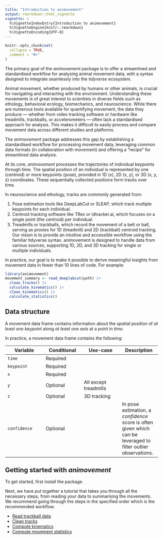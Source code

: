 ```yaml
---
title: "Introduction to animovement"
output: rmarkdown::html_vignette
vignette: >
  %\VignetteIndexEntry{Introduction to animovement}
  %\VignetteEngine{knitr::rmarkdown}
  %\VignetteEncoding{UTF-8}
---
```


```r
knitr::opts_chunk$set(
  collapse = TRUE,
  comment = "#>"
)
```

The primary goal of the *animovement* package is to offer a streamlined and standardised workflow for analysing animal movement data, with a syntax designed to integrate seamlessly into the *tidyverse* ecosystem.

Animal movement, whether produced by humans or other animals, is crucial for navigating and interacting with the environment. Understanding these movements is of great interest to scientists in diverse fields such as ethology, behavioral ecology, biomechanics, and neuroscience. While there are numerous tools available for quantifying movement, the data they produce — whether from video tracking software or hardware like treadmills, trackballs, or accelerometers — often lack a standardised approach for analysis. This makes it difficult to easily process and compare movement data across different studies and platforms.

The *animovement* package addresses this gap by establishing a standardised workflow for processing movement data, leveraging common data formats (in collaboration with movement) and offering a "recipe" for streamlined data analysis.

At its core, *animovement* processes the trajectories of individual keypoints through time. The spatial position of an individual is represented by one (centroid) or more keypoints (pose), provided in 1D (x), 2D (x, y), or 3D (x, y, z) coordinates. These sequentially collected positions form tracks over time.

In neuroscience and ethology, tracks are commonly generated from:

1. Pose estimation tools like DeepLabCut or SLEAP, which track multiple keypoints for each individual.
2. Centroid tracking software like TRex or idtracker.ai, which focuses on a single point (the centroid) per individual.
3. Treadmills or trackballs, which record the movement of a belt or ball, serving as proxies for 1D (treadmill) and 2D (trackball) centroid tracking.
Our vision is to provide an intuitive and accessible workflow using the familiar tidyverse syntax. animovement is designed to handle data from various sources, supporting 1D, 2D, and 3D tracking for single or multiple individuals.

In practice, our goal is to make it possible to derive meaningful insights from movement data in fewer than 10 lines of code. For example:

```r
library(animovement)
movement_summary <- read_deeplabcut(path) |> 
  clean_tracks() |> 
  calculate_kinematics() |> 
  clean_kinematics() |> 
  calculate_statistics()
```

## Data structure

A movement data frame contains information about the *spatial position* of *at least one keypoint* along *at least one axis* at a point in *time*.

In practice, a movement data frame contains the following:

| Variable | Conditional | Use-case | Description |
| ---- | ---- | ---- | ---- |
| `time` | Required | | |
| `keypoint` | Required | |
| `x` | Required | | |
| `y` | Optional | All except treadmills | |
| `z` | Optional | 3D tracking | |
| `confidence` | Optional | | In pose estimation, a *confidence* score is often given which can be leveraged to filter outlier observations. |

<!-- # Data sources -->

<!-- We can divide the data sources into two different categories: -->

<!-- 1. Direct measurements, derives the position directly (from video) -->
<!-- 2. Indirect measurements, derives the position through a proxy measurement  -->


<!-- | Source | Type | Description | | | -->
<!-- | ---- | ---- | ---- | -->
<!-- | Treadmill | -->
<!-- | Trackball | Optical flow | `dx`,`dy` | Optical flow sensors | -->
<!-- | Trackball | Video tracking | `x`,`y` | Camera | -->
<!-- | Accelerometer | Accelerometer | `d2x`,`d2y` | Accelerometer | -->
<!-- | DeepLabCut | Pose estimation | 2D/3D | Single/multi | Camera | -->
<!-- | SLEAP | Pose estimation | 2D | Single/multi | Camera | -->
<!-- | Lightning Pose | Pose estimation | 2D | Single/multi | Camera | -->
<!-- | anipose | Pose estimation | 3D | Single | min. 2 cameras | -->
<!-- | TRex | Centroid tracking | 2D | Single/multi | Camera | -->
<!-- | idtracker.ai | centroid tracking | 2D | single/multi | camera | -->
<!-- | AnimalTA | centroid tracking | 2D | single/multi | camera | -->

## Getting started with *animovement*

To get started, first install the package.

Next, we have put together a tutorial that takes you through all the necessary steps, from reading your data to summarising the movements. We recommend going through the steps in the specified order which is the recommended workflow.

- [Read trackball data](https://www.roald-arboel.com/animovement/articles/read-trackball.html)
- [Clean tracks](https://www.roald-arboel.com/animovement/articles/clean-tracks.html)
- [Compute kinematics](https://www.roald-arboel.com/animovement/articles/calculate-kinematics.html)
- [Compute movement statistics](https://www.roald-arboel.com/animovement/articles/calculate-summary-statistics.html)
